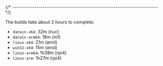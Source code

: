 
{/* ------------------------------------------------------------------------ */}

The builds take about 2 hours to complete:

- `darwin-x64`: 32m (nuc)
- `darwin-arm64`: 18m (m1)
- `linux-x64`: 21m (amd)
- `win32-x64`: 15m (amd)
- `linux-arm64`: 1h38m (rpi4)
- `linux-arm`: 1h27m (rpi4)
